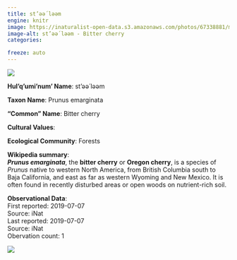 ```yaml
---
title: st’əә́ ləәm
engine: knitr
image: https://inaturalist-open-data.s3.amazonaws.com/photos/67338881/medium.jpg
image-alt: st’əә́ ləәm - Bitter cherry
categories:

freeze: auto
---
```

![](https://inaturalist-open-data.s3.amazonaws.com/photos/67338881/medium.jpg){fig-alt="st’əә́ ləәm - Bitter cherry"}

**Hul'q'umi'num' Name**: st’əә́ ləәm



**Taxon Name**: Prunus emarginata

**"Common" Name**: Bitter cherry

**Cultural Values**:  

::: {layout-nrow=1 style="width:60%"}

:::

**Ecological Community**: Forests

**Wikipedia summary**:  
<i><b>Prunus emarginata</b></i>, the <b>bitter cherry</b> or <b>Oregon cherry</b>, is a species of <i>Prunus</i> native to western North America, from British Columbia south to Baja California, and east as far as western Wyoming and New Mexico. It is often found in recently disturbed areas or open woods on nutrient-rich soil.</p>




**Observational Data**:   
First reported: 2019-07-07  
Source: iNat  
Last reported: 2019-07-07  
Source: iNat  
Obervation count: 1

![](community_dist.png)
